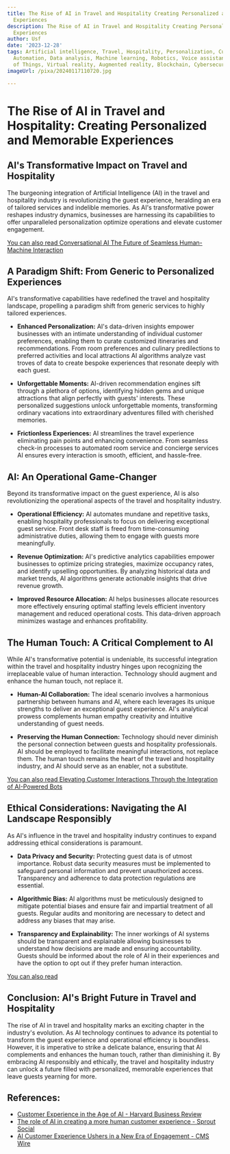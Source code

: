 ```yaml
---
title: The Rise of AI in Travel and Hospitality Creating Personalized and Memorable
  Experiences
description: The Rise of AI in Travel and Hospitality Creating Personalized and Memorable
  Experiences
author: Usf
date: '2023-12-28'
tags: Artificial intelligence, Travel, Hospitality, Personalization, Customer experience,
  Automation, Data analysis, Machine learning, Robotics, Voice assistants, Internet
  of Things, Virtual reality, Augmented reality, Blockchain, Cybersecurity
imageUrl: /pixa/20240117110720.jpg

---
```

#  The Rise of AI in Travel and Hospitality: Creating Personalized and Memorable Experiences

## AI's Transformative Impact on Travel and Hospitality

The burgeoning integration of Artificial  Intelligence (AI) in the travel and hospitality industry is  revolutionizing the guest experience, heralding an era of tailored services and  indelible memories. As AI's transformative power reshapes industry dynamics, businesses are harnessing its  capabilities to offer unparalleled personalization optimize operations and elevate customer engagement.

[You can also read Conversational AI The  Future of Seamless  Human-Machine Interaction](Conversational%20AI%20The%20Future%20of%20Seamless%20Human-Machine%20Interaction)


## A  Paradigm Shift: From Generic to Personalized Experiences

AI's transformative capabilities have redefined the travel and  hospitality landscape,  propelling a paradigm shift from generic services to highly tailored experiences.

*  **Enhanced Personalization:** AI's data-driven insights empower businesses with an intimate understanding of individual customer preferences, enabling them to curate  customized  itineraries and recommendations. From room  preferences and culinary predilections to preferred activities and local attractions AI algorithms analyze vast troves of data  to create bespoke experiences that resonate deeply with each guest.

* **Unforgettable Moments:** AI-driven recommendation engines  sift through a plethora of options, identifying hidden  gems and unique attractions that align  perfectly with guests' interests. These personalized suggestions unlock unforgettable moments, transforming ordinary vacations into extraordinary adventures filled with cherished memories.

* **Frictionless Experiences:** AI streamlines the travel experience eliminating pain points and enhancing convenience. From seamless check-in processes to automated room service  and concierge services AI ensures every interaction  is  smooth, efficient, and hassle-free.

## AI: An Operational Game-Changer

Beyond its transformative  impact on the  guest experience, AI  is also revolutionizing  the operational aspects of the travel and  hospitality industry.

* **Operational Efficiency:** AI automates mundane and repetitive tasks, enabling hospitality professionals to focus on delivering exceptional guest service. Front desk staff  is freed from time-consuming administrative  duties, allowing  them to engage with guests  more meaningfully.

* **Revenue Optimization:** AI's predictive analytics capabilities empower businesses to optimize pricing strategies, maximize  occupancy rates, and identify upselling opportunities. By analyzing historical data  and market  trends, AI  algorithms generate actionable insights that drive revenue  growth.

* **Improved Resource Allocation:** AI helps businesses allocate  resources more effectively ensuring optimal staffing levels efficient inventory management  and  reduced operational costs. This data-driven approach minimizes wastage  and enhances profitability.

## The Human Touch: A  Critical  Complement  to AI

While AI's transformative  potential is undeniable, its successful integration  within the travel and hospitality industry hinges upon recognizing the irreplaceable value of human interaction. Technology should augment and enhance the human  touch, not  replace it.

* **Human-AI Collaboration:** The ideal scenario involves a harmonious partnership between humans and AI, where each leverages its unique strengths to deliver an exceptional guest experience. AI's analytical  prowess  complements human empathy creativity and intuitive understanding of guest needs.

* **Preserving the Human Connection:** Technology should never diminish the personal connection  between guests and hospitality professionals.  AI should be employed to facilitate  meaningful interactions, not replace them. The human touch remains the heart of the travel and hospitality industry, and AI should serve as an enabler, not a substitute.

[You  can also read Elevating  Customer Interactions Through the Integration of  AI-Powered Bots](Elevating%20Customer%20Interactions%20Through%20the%20Integration%20of%20AI-Powered%20Bots)


## Ethical Considerations: Navigating the AI Landscape Responsibly

As AI's influence in the travel and hospitality industry continues to expand addressing ethical considerations is paramount.

* **Data Privacy and Security:** Protecting  guest data is of utmost importance. Robust data security measures must  be implemented to  safeguard personal  information and  prevent unauthorized access. Transparency and adherence to data protection regulations are essential.

*  **Algorithmic Bias:** AI algorithms must be meticulously designed to mitigate potential biases and ensure fair  and  impartial treatment of all guests. Regular audits and monitoring are necessary to detect and address any biases that may arise.

* **Transparency and  Explainability:** The inner workings of AI  systems  should be transparent and explainable allowing businesses to understand  how decisions are made and ensuring accountability. Guests should be informed about the role of AI in  their experiences and have the option to opt out if they prefer human interaction.

[You can also read ]()


##  Conclusion: AI's Bright Future in Travel and Hospitality

The rise of AI in  travel and hospitality marks an exciting chapter in the industry's evolution. As AI technology continues to advance its potential to transform the guest experience and operational efficiency is boundless. However, it is imperative to strike a delicate balance, ensuring that AI complements and enhances the human  touch, rather than diminishing it. By embracing AI responsibly and ethically, the travel and hospitality industry can unlock  a future filled with personalized, memorable  experiences that leave  guests yearning for more.

## References:
- [Customer Experience in the Age of AI - Harvard Business Review](https://hbr.org/2022/03/customer-experience-in-the-age-of-ai)
- [The role of AI in creating a more human customer experience - Sprout Social](https://sproutsocial.com/insights/ai-customer-experience/)
- [AI Customer Experience Ushers in a New Era of Engagement - CMS Wire](https://www.cmswire.com/customer-experience/4-ways-that-ai-is-improving-the-customer-experience/)

